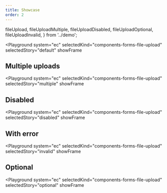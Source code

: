 ```yaml
---
title: Showcase
order: 2
---
```



  fileUpload,
  fileUploadMultiple,
  fileUploadDisabled,
  fileUploadOptional,
  fileUploadInvalid,
} from '../demo';

<Playground
  system="ec"
  selectedKind="components-forms-file-upload"
  selectedStory="default"
  showFrame
>
  <Html markup={fileUpload} />
</Playground>

## Multiple uploads

<Playground
  system="ec"
  selectedKind="components-forms-file-upload"
  selectedStory="multiple"
  showFrame
>
  <Html markup={fileUploadMultiple} />
</Playground>

## Disabled

<Playground
  system="ec"
  selectedKind="components-forms-file-upload"
  selectedStory="disabled"
  showFrame
>
  <Html markup={fileUploadDisabled} />
</Playground>

## With error

<Playground
  system="ec"
  selectedKind="components-forms-file-upload"
  selectedStory="invalid"
  showFrame
>
  <Html markup={fileUploadInvalid} />
</Playground>

## Optional

<Playground
  system="ec"
  selectedKind="components-forms-file-upload"
  selectedStory="optional"
  showFrame
>
  <Html markup={fileUploadOptional} />
</Playground>
